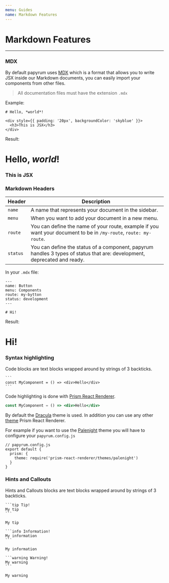 ```yaml
---
menu: Guides
name: Markdown Features
---
```



# Markdown Features

___

### MDX

By default papyrum uses [MDX](https://mdxjs.com/) which is a format that allows you to write JSX
inside our Markdown documents, you can easily import your components from other files.

> All documentation files must have the extension `.mdx`

Example:
```
# Hello, *world*!

<div style={{ padding: '20px', backgroundColor: 'skyblue' }}>
  <h3>This is JSX</h3>
</div>
```

Result:

# Hello, *world*!

<div style={{ padding: '20px', backgroundColor: 'skyblue' }}>
  <h3 style={{ color: '#5C6975' }}>This is JSX</h3>
</div>



### Markdown Headers

| Header | Description |
| - | - |
| `name` | A name that represents your document in the sidebar. |
| `menu` | When you want to add your document in a new menu. |
| `route` | You can define the name of your route, example if you want your document to be in `/my-route`, `route: my-route`. |
| `status` | You can define the status of a component, papyrum handles 3 types of status that are: development, deprecated and ready. |

In your `.mdx` file:

```
---
name: Button
menu: Components
route: my-bytton
status: development
---

# Hi!
```

Result:

<CustomBrowser route="http://localhost:3000/my-button">
  <h1 style={{color: '#5C6975'}}>Hi!</h1>
</CustomBrowser>

### Syntax highlighting

Code blocks are text blocks wrapped around by strings of 3 backticks. 

    ```
    const MyComponent = () => <div>Hello</div>
    ```

Code highlighting is done with [Prism React Renderer](https://github.com/FormidableLabs/prism-react-renderer).

```jsx
const MyComponent = () => <div>Hello</div>
```

By default the [Dracula](https://github.com/FormidableLabs/prism-react-renderer/blob/master/src/themes/dracula.js) theme is used.
In addition you can use any other [theme](https://github.com/FormidableLabs/prism-react-renderer/tree/master/src/themes) Prism React Renderer.

For example if you want to use the [Palenight](https://github.com/FormidableLabs/prism-react-renderer/blob/master/src/themes/palenight.js) theme you will have to configure your `papyrum.config.js`

```
// papyrum.config.js
export default {
  prism: {
    theme: require('prism-react-renderer/themes/palenight')
  }
}
```

### Hints and Callouts

 Hints and Callouts blocks are text blocks wrapped around by strings of 3 backticks. 

    ```tip Tip!
    My tip
    ```

```tip Tip!
My tip
```

    ```info Information!
    My information
    ```

```info Information!
My information
```

    ```warning Warning!
    My warning
    ```

```warning Warning!
My warning
```